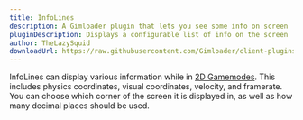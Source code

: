 ```yaml
---
title: InfoLines
description: A Gimloader plugin that lets you see some info on screen
pluginDescription: Displays a configurable list of info on the screen
author: TheLazySquid
downloadUrl: https://raw.githubusercontent.com/Gimloader/client-plugins/main/plugins/InfoLines/build/InfoLines.js
---
```



InfoLines can display various information while in [2D Gamemodes](https://gimkit.wiki/wiki/Gamemodes#2D_Gamemodes). This includes physics coordinates, visual coordinates, velocity, and framerate. You can choose which corner of the screen it is displayed in, as well as how many decimal places should be used.

<ButtonInstall client:only="svelte" name="InfoLines" url="https://raw.githubusercontent.com/Gimloader/client-plugins/main/plugins/InfoLines/build/InfoLines.js" />